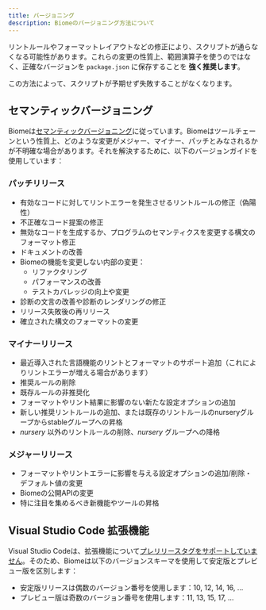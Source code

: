 ```yaml
---
title: バージョニング
description: Biomeのバージョニング方法について
---
```


リントルールやフォーマットレイアウトなどの修正により、スクリプトが通らなくなる可能性があります。これらの変更の性質上、範囲演算子を使うのではなく、正確なバージョンを `package.json` に保存することを **強く推奨します**。

この方法によって、スクリプトが予期せず失敗することがなくなります。

## セマンティックバージョニング

Biomeは[セマンティックバージョニング](https://semver.org/)に従っています。Biomeはツールチェーンという性質上、どのような変更がメジャー、マイナー、パッチとみなされるかが不明確な場合があります。それを解決するために、以下のバージョンガイドを使用しています：

### パッチリリース
* 有効なコードに対してリントエラーを発生させるリントルールの修正（偽陽性）
* 不正確なコード提案の修正
* 無効なコードを生成するか、プログラムのセマンティクスを変更する構文のフォーマット修正
* ドキュメントの改善
* Biomeの機能を変更しない内部の変更：
  * リファクタリング
  * パフォーマンスの改善
  * テストカバレッジの向上や変更
* 診断の文言の改善や診断のレンダリングの修正
* リリース失敗後の再リリース
* 確立された構文のフォーマットの変更

### マイナーリリース
* 最近導入された言語機能のリントとフォーマットのサポート追加（これによりリントエラーが増える場合があります）
* 推奨ルールの削除
* 既存ルールの非推奨化
* フォーマットやリント結果に影響のない新たな設定オプションの追加
* 新しい推奨リントルールの追加、または既存のリントルールのnurseryグループからstableグループへの昇格
* *nursery* 以外のリントルールの削除、*nursery* グループへの降格

### メジャーリリース
* フォーマットやリントエラーに影響を与える設定オプションの追加/削除・デフォルト値の変更
* Biomeの公開APIの変更
* 特に注目を集めるべき新機能やツールの昇格

## Visual Studio Code 拡張機能
Visual Studio Codeは、拡張機能について[プレリリースタグをサポートしていません](https://code.visualstudio.com/api/working-with-extensions/publishing-extension#prerelease-extensions)。そのため、Biomeは以下のバージョンスキーマを使用して安定版とプレビュー版を区別します：
* 安定版リリースは偶数のバージョン番号を使用します：10, 12, 14, 16, ...
* プレビュー版は奇数のバージョン番号を使用します：11, 13, 15, 17, ...
